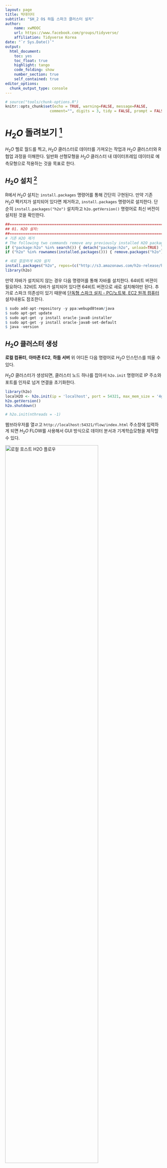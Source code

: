 ```yaml
---
layout: page
title: 빅데이터 
subtitle: "$H_2 O$ 하둡 스파크 클러스터 설치"
author:
    name: xwMOOC
    url: https://www.facebook.com/groups/tidyverse/
    affiliation: Tidyverse Korea
date: "`r Sys.Date()`"
output:
  html_document: 
    toc: yes
    toc_float: true
    highlight: tango
    code_folding: show
    number_section: true
    self_contained: true
editor_options: 
  chunk_output_type: console
---
```



``` r
# source("tools/chunk-options.R")
knitr::opts_chunk$set(echo = TRUE, warning=FALSE, message=FALSE,
                    comment="", digits = 3, tidy = FALSE, prompt = FALSE, fig.align = 'center')
```



# $H_2 O$ 돌려보기 [^h2o-getting-started] {#spark-h2o}

[^h2o-getting-started]: [R Tutorial](http://h2o-release.s3.amazonaws.com/h2o/rel-lambert/5/docs-website/Ruser/rtutorial.html)

$H_2 O$ 헬로 월드를 찍고, $H_2 O$ 클러스터로 데이터를 가져오는 작업과 $H_2 O$ 클러스터와 R 협업 과정을 이해한다.
일반화 선형모형을 $H_2 O$ 클러스터 내 데이터프레임 데이터로 예측모형으로 적용하는 것을 목표로 한다.


## $H_2 O$ 설치 [^h20-r-install] {#spark-h2o-install}

[^h20-r-install]: [Install H2O package in R](http://h2o-release.s3.amazonaws.com/h2o/rel-lambert/5/docs-website/Ruser/Rinstall.html)

R에서 $H_2 O$ 설치는 `install.packages` 명령어를 통해 간단히 구현된다.
만약 기존 $H_2 O$ 팩키지가 설치되어 있다면 제거하고, `install.packages` 명령어로 설치한다.
단순히 `install.packages("h2o")` 설치하고 `h2o.getVersion()` 명령어로 최신 버전이 설치된 것을 확인한다.

``` r
##=========================================================================
## 01. H2O 설치: 
##=========================================================================
# 기존 H2O 제거
# The following two commands remove any previously installed H2O packages for R.
if ("package:h2o" %in% search()) { detach("package:h2o", unload=TRUE) }
if ("h2o" %in% rownames(installed.packages())) { remove.packages("h2o") }

# 새로 깔끔하게 H2O 설치
install.packages("h2o", repos=(c("http://s3.amazonaws.com/h2o-release/h2o/master/1497/R", getOption("repos"))))
library(h2o)
```

만약 자바가 설치되지 않는 경우 다음 명령어를 통해 자바를 설치한다. 64비트 버젼이 필요하다. 32비트 자바가 설치되어 있다면 64비트 버젼으로 새로 설치해야만 된다. 추가로 스파크 의존성이 있기 때문에 [단독형 스파크 설치 - PC/노트북, EC2 원격 컴퓨터](https://statkclee.github.io/bigdata/ds-sparklyr.html) 설치내용도 참조한다.

``` r
$ sudo add-apt-repository -y ppa:webupd8team/java
$ sudo apt-get update
$ sudo apt-get -y install oracle-java8-installer
$ sudo apt-get -y install oracle-java8-set-default
$ java -version
```

## $H_2 O$ 클러스터 생성 {#spark-h2o-cluster}

**로컬 컴퓨터**, **아마존 EC2**, **하둡 서버** 위 어디든 다음 명령어로 $H_2 O$ 인스턴스를 띄울 수 있다.

$H_2 O$ 클러스터가 생성되면, 클러스터 노드 하나를 잡아서 `h2o.init` 명령어로 IP 주소와 포트를 인자로 넘겨 연결을 초기화한다.

``` r
library(h2o)
localH2O <- h2o.init(ip = 'localhost', port = 54321, max_mem_size = '4g', nthreads = -1)
h2o.getVersion()
h2o.shutdown()

# h2o.init(nthreads = -1)
```

웹브라우저를 열ㄹ고 `http://localhost:54321/flow/index.html` 주소창에 입력하게 되면 $H_2 O$ FLOW를 사용해서 GUI 방식으로 데이터 분서과 기계학습모형을 제작할 수 있다.

<img src="fig/h2o-hello-world.png" width="77%" alt="로컬 호스트 H2O 플로우">

## $H_2 O$ 클러스터 정보확인 {#spark-h2o-info}

`h2o.clusterInfo()` 혹은 `h2o.clusterInfo(localH2O)` 명령어를 통해 구성된 클러스터 정보를 확인한다. 

``` r
h2o.clusterInfo()
```

## 1.3. $H_2 O$ 클러스터 종료 {#spark-h2o-stop}

$H_2 O$ 클러스터를 `h2o.shutdown` 명령어로 종료시킨다.

``` r
> h2o.shutdown()
Are you sure you want to shutdown the H2O instance running at http://localhost:54321/ (Y/N)? y
[1] TRUE
```

# $H_2 O$ 데이터 가져오기 {#spark-h2o-import}

<img src="fig/h2o_dataframe.png" width="100%" alt="H2O 데이터프레임 생성">

`h2o.importFile` 명령어를 HTTP REST API를 통해 $H_2 O$ 클러스터에 전송을 하게 되면 $H_2 O$ 클러스터는 데이터저장소를 찾아 데이터를 요청하게 된다.

다른 특별한 사항이 없다면 데이터 저장소에서 $H_2 O$ 클러스터로 데이터가 공급되고, $H_2 O$ `분산 데이터프레임`이 $H_2 O$ 클러스터에 생성되고, 작업 실행결과가 REST API JSON 응답으로 반환되고, R 내부에는 `h2o_df` 데이터프레임이 생성된다. 하지만, 로컬 컴퓨터 R에는 클러스터 IP, 클러스터 포트, $H_2 O$ 분산 데이터프레임을 지시하는 포인터정보가 보관된다. 


$H_2 O$ 데이터를 가져오는 경우 $H_2 O$에 나온 설명과 차이가 나서 돌아가지 않는 경우가 있다. 활발히 성능개선이 꾸준히 일어나다 보니 문서와 코드가 맞지 않으니 가장 최신 $H_2 O$ 도움말을 참조하거나, 가장 최신 코드를 뜯어보고 사용하면 된다. 늘 오픈소스 소프트웨어를 사용하면 발생되는 사항이니 절대로 당황하지 않는다.

## $H_2 O$ 팩키지에 포함된 데이터 불러오기 {#spark-h2o-import-pkg}

``` r
##=========================================================================
## 02. Data import
##=========================================================================

irisPath <- system.file("extdata", "iris.csv", package="h2o")
iris.hex <- h2o.importFile(path = irisPath,  destination_frame = "iris.hex")
summary(iris.hex, exact_quantiles=TRUE)

irisPath

summary(iris.hex, exact_quantiles=TRUE)
```

## $H_2 O$ 클러스터로 외부 데이터 불러오기 [^flight-csv] {#spark-h2o-import-external}

[^flight-csv]: [Alfredo Serafini (5 Sep 2018), Hacking Airline DataSet with H2O](https://github.com/h2oai/h2o-2/wiki/Hacking-Airline-DataSet-with-H2O)

[항공사 데이터셋(allyear2k.csv)](https://s3.amazonaws.com/h2o-airlines-unpacked/allyears2k.csv) 파일을 다운로드 받아 로컬 컴퓨터 원하는 디렉토리에 저장을 한 후, `h2o.importFile` 명령어로 데이터를 불러온다.

``` r
#-------------------------------------------------------------------------
# 2.2. 외부 CSV 데이터 불러오기
#-------------------------------------------------------------------------

# download.file(url="https://s3.amazonaws.com/h2o-airlines-unpacked/allyears2k.csv", destfile = "data/allyears2k.csv")

pathToAirlines <- normalizePath("data/allyears2k.csv")
airlines.hex <- h2o.importFile(path = pathToAirlines, destination_frame = "airlines.hex")
summary(airlines.hex, exact_quantiles=TRUE)
```

# 3. $H_2 O$ 데이터 정제과정 [^h2o-r-scaling] {#spark-h2o-cleaning}

[^h2o-r-scaling]: [Scaling R with H2O](http://blog.h2o.ai/2015/06/h2o-r-functions/)

`lubridate` 팩키지의 정확한 시간 계산 함수를 사용해서 비행기 출발시간과 도착시간을 계산하여야 하나 편의상 데이터 전처리과정만을 맛보기로 보여주는 $H_2 O$ R 코드는 다음과 같다.

`DepTime`, `ArrTime` 변수에서 나머지를 구하는 연산자 `%%`을 사용하여 전체를 분으로 환산하고, 총합을 빼는 로직으로 비행기 이동시간을 산출한다.

``` r
##=========================================================================
## 03. H2O 데이터 정제 과정
##=========================================================================

## 비행기 출발시간
depHour <- airlines.hex$DepTime %/% 100
depMin <- airlines.hex$DepTime %% 100 ## R 나머지 연산자
depTime <- depHour*60 + depMin

## 비행기 도착시간
arrHour <- airlines.hex$ArrTime %/% 100
arrMin <- airlines.hex$ArrTime %% 100 ## R 나머지 연산자
arrTime <- arrHour*60 + arrMin

## 비행기 이동시간을 계산하여 데이터프레임에 변수로 추가
airlines.hex$airliner_duration <- arrTime - depTime

summary(airlines.hex$airliner_duration, exact_quantiles=TRUE)
```

# $H_2 O$ 일반화 선형모형 적합 {#spark-h2o-glm}

<img src="fig/h2o_airlines_glm.png" width="100%" alt="H2O GLM 모형 생성 상세">

비행기 연착에 대한 예측모형을 개발 할 때 일반화 선형모형 `h2o.glm` 함수를 사용할 경우,
REST API를 통해 JSON을 통해 `POST` 요청을 HTTP, TCP/IP 요청을 보내면 $H_2 O$ 클러스터에서
이를 받아 맵리듀스 작업을 통해 GLM 모형을 분산해서 작업처리하고 이 결과값을 K/V 스토어 프레임워크에서 
그대로 HTTP, TCP/IP 네트워크 계층을 통해 REST API JSON 응답으로 반환한다.

GLM 모형 적합 과정이 끝났기 때문에 `GET` 요청을 통해 GLM 예측모형 결과를 반환해서 볼 수 있다.
이와 같이 $H_2 O$는 계층으로 구분되고 API 호출을 통해 작업이 이루어지는 것을 쉽게 확인할 수 있다.


`h2o.glm` 함수를 통해 일반화 선형모형 적합을 한다. 

``` r
y <- "IsArrDelayed"
X  <- c("Year", "Month", "DayofMonth", "DayOfWeek", "CRSDepTime", "UniqueCarrier", "Origin", "Dest", 'Distance')
airlines.glm <- h2o.glm(y=y, x=X, training_frame = airlines.hex, family = "binomial", nfolds = 1)

summary(airlines.glm)
```

